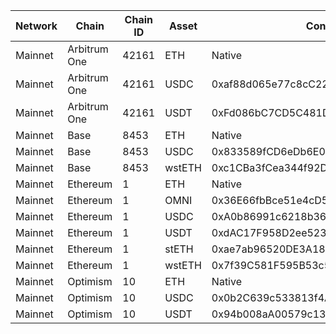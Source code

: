 | Network | Chain | Chain ID | Asset | Contract Address |
| ------- | ----- | -------- | ----- | ---------------- |
| Mainnet | Arbitrum One | 42161 | ETH | Native |
| Mainnet | Arbitrum One | 42161 | USDC | 0xaf88d065e77c8cC2239327C5EDb3A432268e5831 |
| Mainnet | Arbitrum One | 42161 | USDT | 0xFd086bC7CD5C481DCC9C85ebE478A1C0b69FCbb9 |
| Mainnet | Base | 8453 | ETH | Native |
| Mainnet | Base | 8453 | USDC | 0x833589fCD6eDb6E08f4c7C32D4f71b54bdA02913 |
| Mainnet | Base | 8453 | wstETH | 0xc1CBa3fCea344f92D9239c08C0568f6F2F0ee452 |
| Mainnet | Ethereum | 1 | ETH | Native |
| Mainnet | Ethereum | 1 | OMNI | 0x36E66fbBce51e4cD5bd3C62B637Eb411b18949D4 |
| Mainnet | Ethereum | 1 | USDC | 0xA0b86991c6218b36c1d19D4a2e9Eb0cE3606eB48 |
| Mainnet | Ethereum | 1 | USDT | 0xdAC17F958D2ee523a2206206994597C13D831ec7 |
| Mainnet | Ethereum | 1 | stETH | 0xae7ab96520DE3A18E5e111B5EaAb095312D7fE84 |
| Mainnet | Ethereum | 1 | wstETH | 0x7f39C581F595B53c5cb19bD0b3f8dA6c935E2Ca0 |
| Mainnet | Optimism | 10 | ETH | Native |
| Mainnet | Optimism | 10 | USDC | 0x0b2C639c533813f4Aa9D7837CAf62653d097Ff85 |
| Mainnet | Optimism | 10 | USDT | 0x94b008aA00579c1307B0EF2c499aD98a8ce58e58 |
